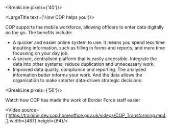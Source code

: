 
<div className="govuk-width-container main-height">

<BreakLine pixels={'40'}/>

<div className="grid-row">

<div className="column-one-quarter">
<SubNavigation navItems={navItems}/>
</div>


<div className="column-five-eighths">

<LargeTitle text={'How COP helps you'}/>

COP supports the mobile workforce, allowing officers to enter data digitally on the go. The benefits include:

<ul class="govuk-list govuk-list--bullet">
  <li><span class="govuk-!-font-weight-bold">A quicker and easier online system to use.</span> It means you spend less time inputting information, such as filling in forms and reports, and more time focussing on your day job.</li>
  <li><span class="govuk-!-font-weight-bold">A secure, centralised platform that is easily accessible.</span> Integrate the data into other systems, reduce duplication and unnecessary work.</li>
  <li><span class="govuk-!-font-weight-bold">Improved data quality, compliance and reporting.</span> The analysed information better informs your work. And the data allows the organisation to make smarter data-driven strategic decisions.</li>
</ul>

<BreakLine pixels={'50'}/>

Watch how COP has made the work of Border Force staff easier

<Video source={'https://training.dev.cop.homeoffice.gov.uk/videos/COP_Transforming.mp4'} width={487} height={64}/>

</div>
</div>
</div>





